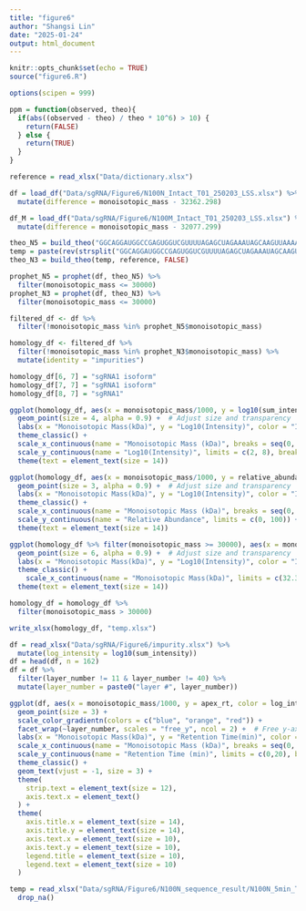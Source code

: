 ```yaml
---
title: "figure6"
author: "Shangsi Lin"
date: "2025-01-24"
output: html_document
---
```


```r
knitr::opts_chunk$set(echo = TRUE)
source("figure6.R")
```

```r
options(scipen = 999)

ppm = function(observed, theo){
  if(abs((observed - theo) / theo * 10^6) > 10) {
    return(FALSE)
  } else {
    return(TRUE)
  }
}

reference = read_xlsx("Data/dictionary.xlsx")

df = load_df("Data/sgRNA/Figure6/N100N_Intact_T01_250203_LSS.xlsx") %>% 
  mutate(difference = monoisotopic_mass - 32362.298) 

df_M = load_df("Data/sgRNA/Figure6/N100M_Intact_T01_250203_LSS.xlsx") %>% 
  mutate(difference = monoisotopic_mass - 32077.299)

theo_N5 = build_theo("GGCAGGAUGGCCGAGUGGUCGUUUUAGAGCUAGAAAUAGCAAGUUAAAAUAAGGCUAGUCCGUUAUCAACUUGAAAAAGUGGCACCGAGUCGGUGCCGUU", reference, TRUE)
temp = paste(rev(strsplit("GGCAGGAUGGCCGAGUGGUCGUUUUAGAGCUAGAAAUAGCAAGUUAAAAUAAGGCUAGUCCGUUAUCAACUUGAAAAAGUGGCACCGAGUCGGUGCCGUU", NULL)[[1]]), collapse = "")
theo_N3 = build_theo(temp, reference, FALSE)

prophet_N5 = prophet(df, theo_N5) %>% 
  filter(monoisotopic_mass <= 30000)
prophet_N3 = prophet(df, theo_N3) %>% 
  filter(monoisotopic_mass <= 30000)

filtered_df <- df %>%
  filter(!monoisotopic_mass %in% prophet_N5$monoisotopic_mass)

homology_df <- filtered_df %>%
  filter(!monoisotopic_mass %in% prophet_N3$monoisotopic_mass) %>% 
  mutate(identity = "impurities")

homology_df[6, 7] = "sgRNA1 isoform"
homology_df[7, 7] = "sgRNA1 isoform"
homology_df[8, 7] = "sgRNA1"
```

```r
ggplot(homology_df, aes(x = monoisotopic_mass/1000, y = log10(sum_intensity), color = identity)) +
  geom_point(size = 4, alpha = 0.9) +  # Adjust size and transparency
  labs(x = "Monoisotopic Mass(kDa)", y = "Log10(Intensity)", color = "Identity") +
  theme_classic() + 
  scale_x_continuous(name = "Monoisotopic Mass (kDa)", breaks = seq(0, 34, by = 4)) +
  scale_y_continuous(name = "Log10(Intensity)", limits = c(2, 8), breaks = seq(2, 8, by = 2)) +
  theme(text = element_text(size = 14))

ggplot(homology_df, aes(x = monoisotopic_mass/1000, y = relative_abundance, color = identity)) +
  geom_point(size = 3, alpha = 0.9) +  # Adjust size and transparency
  labs(x = "Monoisotopic Mass(kDa)", y = "Log10(Intensity)", color = "Identity") +
  theme_classic() + 
  scale_x_continuous(name = "Monoisotopic Mass (kDa)", breaks = seq(0, 34, by = 4)) +
  scale_y_continuous(name = "Relative Abundance", limits = c(0, 100)) +
  theme(text = element_text(size = 14))

ggplot(homology_df %>% filter(monoisotopic_mass >= 30000), aes(x = monoisotopic_mass/1000, y = log10(sum_intensity), color = identity)) +
  geom_point(size = 6, alpha = 0.9) +  # Adjust size and transparency
  labs(x = "Monoisotopic Mass(kDa)", y = "Log10(Intensity)", color = "Identity") +
  theme_classic() + 
    scale_x_continuous(name = "Monoisotopic Mass(kDa)", limits = c(32.3,32.5), breaks = seq(32.3, 32.5, by = 0.1)) +
  theme(text = element_text(size = 14))

homology_df = homology_df %>% 
  filter(monoisotopic_mass > 30000)

write_xlsx(homology_df, "temp.xlsx")
```

```r
df = read_xlsx("Data/sgRNA/Figure6/impurity.xlsx") %>% 
  mutate(log_intensity = log10(sum_intensity)) 
df = head(df, n = 162)
df = df %>% 
  filter(layer_number != 11 & layer_number != 40) %>% 
  mutate(layer_number = paste0("layer #", layer_number))
```

```r
ggplot(df, aes(x = monoisotopic_mass/1000, y = apex_rt, color = log_intensity, label = base_name)) + 
  geom_point(size = 3) +
  scale_color_gradientn(colors = c("blue", "orange", "red")) +  
  facet_wrap(~layer_number, scales = "free_y", ncol = 2) +  # Free y-axis, shared x-axis within columns
  labs(x = "Monoisotopic Mass(kDa)", y = "Retention Time(min)", color = "Log(Intensity)") +
  scale_x_continuous(name = "Monoisotopic Mass (kDa)", breaks = seq(0, 16, by = 2)) +
  scale_y_continuous(name = "Retention Time (min)", limits = c(0,20), breaks = seq(0, 20, by = 4)) +
  theme_classic() +
  geom_text(vjust = -1, size = 3) +
  theme(
    strip.text = element_text(size = 12),
    axis.text.x = element_text()
  ) +
  theme(
    axis.title.x = element_text(size = 14),
    axis.title.y = element_text(size = 14),
    axis.text.x = element_text(size = 10),
    axis.text.y = element_text(size = 10),
    legend.title = element_text(size = 10),
    legend.text = element_text(size = 10)
  )

temp = read_xlsx("Data/sgRNA/Figure6/N100N_sequence_result/N100N_5min_T01_250204_LSS.xlsx") %>% 
  drop_na()
```



